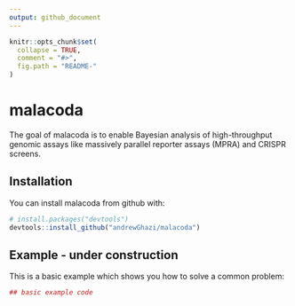 ```yaml
---
output: github_document
---
```


<!-- README.md is generated from README.Rmd. Please edit that file -->

```r
knitr::opts_chunk$set(
  collapse = TRUE,
  comment = "#>",
  fig.path = "README-"
)
```

# malacoda

The goal of malacoda is to enable Bayesian analysis of high-throughput genomic assays like massively parallel reporter assays (MPRA) and CRISPR screens.

## Installation

You can install malacoda from github with:

```r
# install.packages("devtools")
devtools::install_github("andrewGhazi/malacoda")
```

## Example - under construction

This is a basic example which shows you how to solve a common problem:

```r
## basic example code
```
